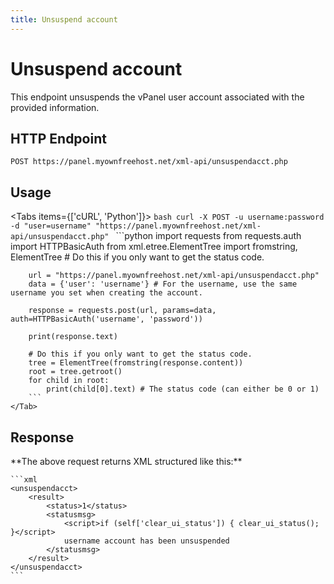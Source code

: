 ```yaml
---
title: Unsuspend account
---
```



# Unsuspend account
This endpoint unsuspends the vPanel user account associated with the provided information.


## HTTP Endpoint

`POST https://panel.myownfreehost.net/xml-api/unsuspendacct.php`

## Usage

<Tabs items={['cURL', 'Python']}>
    <Tab>
        ```bash
        curl -X POST -u username:password -d "user=username" "https://panel.myownfreehost.net/xml-api/unsuspendacct.php"
        ```
    </Tab>
    <Tab>
        ```python
        import requests
        from requests.auth import HTTPBasicAuth
        from xml.etree.ElementTree import fromstring, ElementTree # Do this if you only want to get the status code.

        url = "https://panel.myownfreehost.net/xml-api/unsuspendacct.php"
        data = {'user': 'username'} # For the username, use the same username you set when creating the account.

        response = requests.post(url, params=data, auth=HTTPBasicAuth('username', 'password'))

        print(response.text)

        # Do this if you only want to get the status code.
        tree = ElementTree(fromstring(response.content))
        root = tree.getroot()
        for child in root:
            print(child[0].text) # The status code (can either be 0 or 1)
        ```
    </Tab>
</Tabs>


## Response

<Callout emoji="💡">
    **The above request returns XML structured like this:**

    ```xml
    <unsuspendacct>
        <result>
            <status>1</status>
            <statusmsg>
                <script>if (self['clear_ui_status']) { clear_ui_status(); }</script>
                username account has been unsuspended
            </statusmsg>
        </result>
    </unsuspendacct>
    ```
</Callout>
